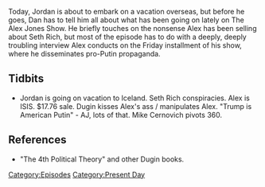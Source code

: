 {{DEFAULTSORT:
    #_EPISODE_0071:August 4, 2017
}}{{Episode
    | title             = August 4, 2017
    | caption           = Listen to this episode on [https://knowledgefight.libsyn.com/knowledge-fight-august-4-2017 Libsyn] [https://open.spotify.com/episode/32XmyG6qaAHT2PWDWoWNVs Spotify], Read the [[Transcript/71: August 4, 2017|Unofficial Transcript]]
    | episodeNumber     = 71
    | length            = 02:28:51
    | airDate           = August 7, 2017
    | coverageStartDate = August 3, 2017
    | coverageEndDate   = August 4, 2017
    | episodeType       = [[:Category:Present Day|Present Day]]
    | appearance        = [[Aleksandr Dugin]], [[Mike Cernovich]]
    | beverage          = Boone's Farm & PBR
    | oocDrop           = Alex is still mad about Jon Oliver
    | previousEpisode   = [[70: Sep 29- Oct 3, 2015]]
    | nextEpisode       = [[72: August 9, 2017]]
}}

{{Stub}}

Today, Jordan is about to embark on a vacation overseas, but before he goes, Dan has to tell him all about what has been going on lately on The Alex Jones Show. He briefly touches on the nonsense Alex has been selling about Seth Rich, but most of the episode has to do with a deeply, deeply troubling interview Alex conducts on the Friday installment of his show, where he disseminates pro-Putin propaganda.

==Tidbits==

*Jordan is going on vacation to Iceland. Seth Rich conspiracies. Alex is ISIS. $17.76 sale. Dugin kisses Alex's ass / manipulates Alex. "Trump is American Putin" - AJ, lots of that. Mike Cernovich pivots 360.

==References==

*"The 4th Political Theory" and other Dugin books.

[[Category:Episodes]]
[[Category:Present Day]]
